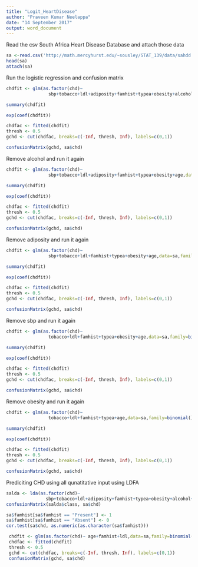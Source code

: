 ```yaml
---
title: "Logit_HeartDisease"
author: "Praveen Kumar Neelappa"
date: "14 September 2017"
output: word_document
---
```


Read the csv South Africa Heart Disease Database and attach those data
```r
sa <-read.csv('http://math.mercyhurst.edu/~sousley/STAT_139/data/sahdd.csv', as.is = T);
head(sa)
attach(sa)
```

Run the logistic regression and confusion matrix
```r
chdfit <- glm(as.factor(chd)~ 
                sbp+tobacco+ldl+adiposity+famhist+typea+obesity+alcohol+age,data=sa,family=binomial())

summary(chdfit)

exp(coef(chdfit))

chdfac <- fitted(chdfit)
thresh <- 0.5
gchd <- cut(chdfac, breaks=c(-Inf, thresh, Inf), labels=c(0,1))

confusionMatrix(gchd, sa$chd)

```

Remove alcohol and run it again

```r
chdfit <- glm(as.factor(chd)~
                sbp+tobacco+ldl+adiposity+famhist+typea+obesity+age,data=sa,family=binomial())

summary(chdfit)

exp(coef(chdfit))

chdfac <- fitted(chdfit)
thresh <- 0.5
gchd <- cut(chdfac, breaks=c(-Inf, thresh, Inf), labels=c(0,1))

confusionMatrix(gchd, sa$chd) 
```

Remove adiposity and run it again

```r
chdfit <- glm(as.factor(chd)~
                sbp+tobacco+ldl+famhist+typea+obesity+age,data=sa,family=binomial())

summary(chdfit)

exp(coef(chdfit))

chdfac <- fitted(chdfit)
thresh <- 0.5
gchd <- cut(chdfac, breaks=c(-Inf, thresh, Inf), labels=c(0,1))

confusionMatrix(gchd, sa$chd) 
```

Remove sbp and run it again
```r
chdfit <- glm(as.factor(chd)~
                tobacco+ldl+famhist+typea+obesity+age,data=sa,family=binomial())

summary(chdfit)

exp(coef(chdfit))

chdfac <- fitted(chdfit)
thresh <- 0.5
gchd <- cut(chdfac, breaks=c(-Inf, thresh, Inf), labels=c(0,1))

confusionMatrix(gchd, sa$chd) 
```

Remove obesity and run it again

```r
chdfit <- glm(as.factor(chd)~
                tobacco+ldl+famhist+typea+age,data=sa,family=binomial())

summary(chdfit)

exp(coef(chdfit))

chdfac <- fitted(chdfit)
thresh <- 0.5
gchd <- cut(chdfac, breaks=c(-Inf, thresh, Inf), labels=c(0,1))

confusionMatrix(gchd, sa$chd) 
```

Prediciting CHD using all qunatitative input using LDFA

```r
salda <- lda(as.factor(chd)~ 
               sbp+tobacco+ldl+adiposity+famhist+typea+obesity+alcohol+age,data=sa, CV=T)
confusionMatrix(salda$class, sa$chd)
```


```r
sa$famhist[sa$famhist == "Present"] <- 1
sa$famhist[sa$famhist == "Absent"] <- 0
cor.test(sa$chd, as.numeric(as.character(sa$famhist)))
```

```r
 chdfit <- glm(as.factor(chd)~ age+famhist+ldl,data=sa,family=binomial())
 chdfac <- fitted(chdfit)
 thresh <- 0.5
 gchd <- cut(chdfac, breaks=c(-Inf, thresh, Inf), labels=c(0,1))
 confusionMatrix(gchd, sa$chd)
```

